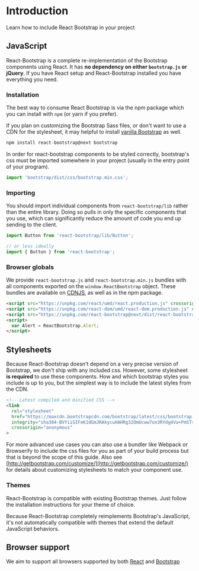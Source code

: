 
# Introduction

<p className="lead">
Learn how to include React Bootstrap in your project
</p>

## JavaScript

React-Bootstrap is a complete re-implementation of the Bootstrap
components using React. It has **no dependency on either `bootstrap.js` or jQuery**.
If you have React setup and React-Bootstrap installed you have everything you need.

### Installation

The best way to consume React Bootstrap is via the npm package which
you can install with `npm` (or yarn if you prefer).

If you plan on customizing the Bootstrap Sass files, or don't want
to use a CDN for the stylesheet, it may helpful to install
[vanilla Bootstrap](https://getbootstrap.com/docs/4.1/getting-started/download/#npm) as well.

```jsx
npm install react-bootstrap@next bootstrap
```

In order for react-bootstrap components to be styled correctly, bootstrap's css must be imported 
somewhere in your project (usually in the entry point of your program).

```js
import 'bootstrap/dist/css/bootstrap.min.css';
```

### Importing

You should import individual components from
`react-bootstrap/lib` rather than the entire library.
Doing so pulls in only the specific components that you use, which
can significantly reduce the amount of code you end up sending to
the client.


```jsx
import Button from 'react-bootstrap/lib/Button';

// or less ideally
import { Button } from 'react-bootstrap';
```

### Browser globals

We provide `react-bootstrap.js` and
`react-bootstrap.min.js` bundles with all components
exported on the `window.ReactBootstrap` object. These
bundles are available on [CDNJS](https://cdnjs.com/libraries/react-bootstrap), as
well as in the npm package.

```html
<script src="https://unpkg.com/react/umd/react.production.js" crossorigin></script>
<script src="https://unpkg.com/react-dom/umd/react-dom.production.js" crossorigin></script>
<script src="https://unpkg.com/react-bootstrap@next/dist/react-bootstrap.min.js" crossorigin></script>
<script>
  var Alert = ReactBootstrap.Alert;
</script>
```

## Stylesheets


Because React-Bootstrap doesn't depend on a very precise version of
Bootstrap, we don't ship with any included css. However, some
stylesheet **is required** to use these components. How
and which bootstrap styles you include is up to you, but the
simplest way is to include the latest styles from the CDN.

```html
<!-- Latest compiled and minified CSS -->
<link
  rel="stylesheet"
  href="https://maxcdn.bootstrapcdn.com/bootstrap/latest/css/bootstrap.min.css"
  integrity="sha384-BVYiiSIFeK1dGmJRAkycuHAHRg32OmUcww7on3RYdg4Va+PmSTsz/K68vbdEjh4u"
  crossorigin="anonymous"
>
```

For more advanced use cases you can also use a bundler like Webpack
or Browserify to include the css files for you as part of your build
process but that is beyond the scope of this guide. Also see
[http://getbootstrap.com/customize/](http://getbootstrap.com/customize/) for details about customizing stylesheets to match your component
use.

### Themes

React-Bootstrap is compatible with existing Bootstrap themes. Just
follow the installation instructions for your theme of choice.

<Callout theme="danger" title="Watchout!">
  Because React-Bootstrap completely reimplements Bootstrap's
  JavaScript, it's not automatically compatible with themes that
  extend the default JavaScript behaviors.
</Callout>

## Browser support

We aim to support all browsers supported by both
[React](http://facebook.github.io/react/docs/working-with-the-browser.html#browser-support-and-polyfills)
and  [Bootstrap](http://getbootstrap.com/getting-started/#support)

